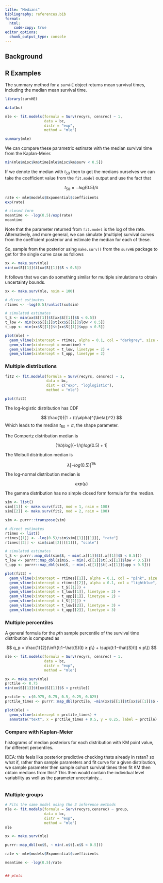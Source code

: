 ```yaml
---
title: "Medians"
bibliography: references.bib
format:
  html:
    code-copy: true
editor_options: 
  chunk_output_type: console
---
```


## Background

::: callout-tip
:::

## R Examples

The summary method for a `survHE` object returns mean survival times, including the median mean survival time.

```r
library(survHE)

data(bc)

mle <- fit.models(formula = Surv(recyrs, censrec) ~ 1,
                  data = bc,
                  distr = "exp",
                  method = "mle")

summary(mle)
```

We can compare these parametric estimate with the median survival time from the Kaplan-Meier.

```r
min(mle$misc$km$time[mle$misc$km$surv < 0.5])
```

If we denote the median with $t_{50}$ then to get the medians ourselves we can take the coefficient value from the `fit.model` output and use the fact that

$$
t_{50} = - log (0.5)/\lambda
$$

```r
rate <- mle$models$Exponential$coefficients
exp(rate)

# closed form
meantime <- -log(0.5)/exp(rate)
meantime
```

Note that the parameter returned from `fit.model` is the log of the rate. Alternatively, and more general, we can simulate (multiple) survival curves from the coefficient posterior and estimate the median for each of these.

So, sample from the posterior using `make.surv()` from the `survHE` package to get for the single curve case as follows

```r
xx <- make.surv(mle)
min(xx$S[[1]]$t[xx$S[[1]]$S < 0.5])
```

It follows that we can do something similar for multiple simulations to obtain uncertainty bounds.

```r
xx <- make.surv(mle, nsim = 100)

# direct estimates
rtimes <- -log(0.5)/unlist(xx$sim)

# simulated estimates
t_S <- min(xx$S[[1]]$t[xx$S[[1]]$S < 0.5])
t_low <- min(xx$S[[1]]$t[xx$S[[1]]$low < 0.5])
t_upp <- min(xx$S[[1]]$t[xx$S[[1]]$upp < 0.5])
```

```r
plot(mle) + 
  geom_vline(xintercept = rtimes, alpha = 0.1, col = "darkgrey", size = 2) +
  geom_vline(xintercept = meantime) +
  geom_vline(xintercept = t_low, linetype = 2) +
  geom_vline(xintercept = t_upp, linetype = 2)
```

### Multiple distributions

```r
fit2 <- fit.models(formula = Surv(recyrs, censrec) ~ 1,
                   data = bc,
                   dist = c("exp", "loglogistic"),
                   method = "mle")

plot(fit2)
```

The log-logistic distribution has CDF

$$
\frac{1}{(1 + (t/\alpha)^{\beta})^2}
$$ Which leads to the median $t_{50} = \alpha$, the shape parameter.

The Gompertz distribution median is

$$
(1/b)log[(-1/\eta) log(0.5) + 1]
$$

The Weibull distribution median is

$$
\lambda [- log(0.5)]^{1/k}
$$

The log-normal distribution median is

$$
exp(\mu)
$$

The gamma distribution has no simple closed form formula for the median.


```r
sim <- list()
sim[[1]] <- make.surv(fit2, mod = 1, nsim = 100)
sim[[2]] <- make.surv(fit2, mod = 2, nsim = 100)

sim <- purrr::transpose(sim)

# direct estimates
rtimes <- list()
rtimes[[1]] <- -log(0.5)/sim$sim[[1]][[1]][, "rate"]
rtimes[[2]] <- sim$sim[[2]][[1]][, "scale"]

# simulated estimates
t_S <- purrr::map_dbl(sim$S, ~ min(.x[[1]]$t[.x[[1]]$S < 0.5]))
t_low <- purrr::map_dbl(sim$S, ~ min(.x[[1]]$t[.x[[1]]$low < 0.5]))
t_upp <- purrr::map_dbl(sim$S, ~ min(.x[[1]]$t[.x[[1]]$upp < 0.5]))
```

```r
plot(fit2) + 
  geom_vline(xintercept = rtimes[[1]], alpha = 0.1, col = "pink", size = 2) +
  geom_vline(xintercept = rtimes[[2]], alpha = 0.1, col = "lightblue", size = 2) +
  geom_vline(xintercept = t_S[[1]]) +
  geom_vline(xintercept = t_low[[1]], linetype = 2) +
  geom_vline(xintercept = t_upp[[1]], linetype = 2) +
  geom_vline(xintercept = t_S[[2]]) +
  geom_vline(xintercept = t_low[[2]], linetype = 3) +
  geom_vline(xintercept = t_upp[[2]], linetype = 3)
```


### Multiple percentiles

A general formula for the $p$th sample percentile of the survival time distribution is computed as

$$
q_p = \frac{1}{2}(\inf\{t:1−\hat{S}(t) ≥ p\} + \sup\{t:1−\hat{S}(t) ≤ p\})
$$
```r
mle <- fit.models(formula = Surv(recyrs, censrec) ~ 1,
                  data = bc,
                  distr = "exp",
                  method = "mle")

xx <- make.surv(mle)
prctile <- 0.75
min(xx$S[[1]]$t[xx$S[[1]]$S < prctile])

prctile <- c(0.975, 0.75, 0.5, 0.25, 0.025)
prctile_times <- purrr::map_dbl(prctile, ~min(xx$S[[1]]$t[xx$S[[1]]$S < .x]))

plot(mle) + 
  geom_vline(xintercept = prctile_times) +
  annotate("text", x = prctile_times + 0.5, y = 0.25, label = prctile)
```



### Compare with Kaplan-Meier

histograms of median posteriors for each distribution with KM point value, for different percentiles.

IDEA:
this feels like posterior predictive checking thats already in rstan?
so what if, rather than sample parameters and fit curve for a given distribution, we sample parameter then sample cohort survival times then fit KM then obtain medians from this?
This then would contain the individual level variability as well as the parameter uncertainty...

```r

```

### Multiple groups

```r
# Fits the same model using the 3 inference methods
mle <- fit.models(formula = Surv(recyrs,censrec) ~ group,
                  data = bc,
                  distr = "exp",
                  method = "mle")
mle

xx <- make.surv(mle)

purrr::map_dbl(xx$S, ~ min(.x$t[.x$S < 0.5]))

rate <- mle$models$Exponential$coefficients

meantime <- -log(0.5)/rate


## plots
```
